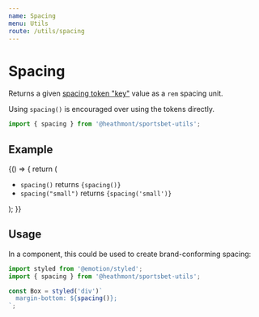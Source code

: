 ```yaml
---
name: Spacing
menu: Utils
route: /utils/spacing
---
```



# Spacing

Returns a given [spacing token "key"](/tokens#spacing) value as a `rem` spacing unit.

Using `spacing()` is encouraged over using the tokens directly.

```js
import { spacing } from '@heathmont/sportsbet-utils';
```

## Example

<Playground>
  {() => {
    return (
      <ul>
        <li>
          <code>spacing()</code> returns <code>{spacing()}</code>
        </li>
        <li>
          <code>spacing("small")</code> returns <code>{spacing('small')}</code>
        </li>
      </ul>
    );
  }}
</Playground>

## Usage

In a component, this could be used to create brand-conforming spacing:

```jsx
import styled from '@emotion/styled';
import { spacing } from '@heathmont/sportsbet-utils';

const Box = styled('div')`
  margin-bottom: ${spacing()};
`;
```

